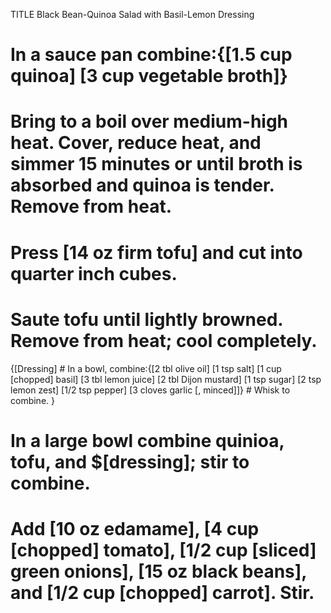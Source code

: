 TITLE Black Bean-Quinoa Salad with Basil-Lemon Dressing

# In a sauce pan combine:{[1.5 cup quinoa] [3 cup vegetable broth]} 
# Bring to a boil over medium-high heat. Cover, reduce heat, and simmer 15 minutes or until broth is absorbed and quinoa is tender. Remove from heat.
# Press [14 oz firm tofu] and cut into quarter inch cubes. 
# Saute tofu until lightly browned. Remove from heat; cool completely.

{[Dressing]
# In a bowl, combine:{[2 tbl olive oil] [1 tsp salt] [1 cup [chopped] basil] [3 tbl lemon juice] [2 tbl Dijon mustard] [1 tsp sugar] [2 tsp lemon zest] [1/2 tsp pepper] [3 cloves garlic [, minced]]} 
# Whisk to combine.
}

# In a large bowl combine quinioa, tofu, and $[dressing]; stir to combine.
# Add [10 oz edamame], [4 cup [chopped] tomato], [1/2 cup [sliced] green onions], [15 oz black beans], and [1/2 cup [chopped] carrot]. Stir.